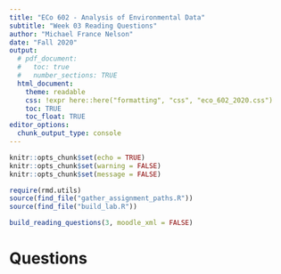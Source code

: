 ```yaml
---
title: "ECo 602 - Analysis of Environmental Data"
subtitle: "Week 03 Reading Questions"
author: "Michael France Nelson"
date: "Fall 2020"
output:
  # pdf_document:
  #   toc: true
  #   number_sections: TRUE
  html_document:
    theme: readable
    css: !expr here::here("formatting", "css", "eco_602_2020.css")
    toc: TRUE
    toc_float: TRUE
editor_options: 
  chunk_output_type: console
---
```


```r
knitr::opts_chunk$set(echo = TRUE)
knitr::opts_chunk$set(warning = FALSE)
knitr::opts_chunk$set(message = FALSE)

```

```r
require(rmd.utils)
source(find_file("gather_assignment_paths.R"))
source(find_file("build_lab.R"))

build_reading_questions(3, moodle_xml = FALSE)
```



# Questions


<!-- - Zuur Chapter 4.1.  Focus on the sections below.  We’ll cover some of the other plot types later.  -->
<!--   - Boxplots and conditional boxplots  -->
<!--   - Histograms  -->
<!--   - Scatterplots  -->
<!--   - Pair plots  -->
<!-- - McGarigal Chapter 3: Data Exploration, Screening & Adjustments -->
<!--   - sections 1 – 5.  This covers much of the same material as the Zuur reading. -->
<!-- - McGarigal Chapter 4: Deterministic Functions -->
<!--   - Sections 1-3, 5 -->
<!--   - section 4:  -->
<!--     - Glance through this section.  Try not to get caught up in the mathematical details. -->
<!--     - Focus on the figures and the shapes of the functions. -->
<!--     - We’ll cover the details of selected functions in lecture and discussion.  -->




<!-- # My reading notes -->


<!-- ## Zuur 4.1 -->

<!-- - exploration questions to ask yourself -->

<!-- - examples of assumption problems: -->
<!--   - PCA and linear relationships -->
<!--   - overdispersion in GLMs -->

<!-- - "Expect to spend at least 20% of your research time exploring your data." -->

<!-- - Boxplots: Argentinian salt marsh worms example -->
<!--   - extreme value/outlier figure 4.1 -->
<!--   - spread calculated as interquartile range -->
<!--   - discusses square root transformation -->

<!-- - the "double zero problem" -->
<!--   - It is like saying that butterflies and elephants -->
<!-- are similar because they are both absent from the North Pole, the Antarctic -->
<!-- and the moon. -->


<!-- - conditional boxplots -->

<!-- - Cleveland dotplots -->
<!--   - I find the description very confusing.   -->
<!--   - The concept is not difficult, but I don't love this explanation. -->

<!-- - Histograms: center and [shape of the] distribution -->

<!-- - Conditional histogram -->
<!--   - good example using squid sex as the conditioning variable -->


<!-- - QQ plots -->
<!--   - It's easy to explain that we want data to lie on the x=y line. -->
<!--   - explaining how the QQ plot is constructed is difficult -->
<!--   - Doesn't make sense to spend time on this plot in class now -->

<!-- - scatterplots -->

<!-- - pairplot: matrix of scatterplots -->
<!--   - 3 classes of pairplots should be constructed: -->
<!--     1. pp of all response vars -->
<!--     1. pp of all predictor vars -->
<!--     1. pp of all vars -->
<!--   pp1: multivariate techniques -->
<!--   pp2: collinearity -->
<!--   pp3: linearity between predictors and responses -->

<!-- - Coplot (these were really difficult in class last year!) -->
<!--   - conditional scatterplot -->
<!--     - can be nominal or continuous -->
<!--   - Fig 4.10, the upper panel, showing weeks, is so misleading! -->
<!--     - the upper panel in 4.11 is a little better, but it's not obvious which panel corresponds to which temperature range.   -->
<!--     - They really should be be labeled in some way. -->
<!--   - continuous conditional variables: can have overlap -->

<!-- - Lattice graphs -->
<!--   - It's unclear how they are conceptually different from coplots! -->



<!-- ## McGarigal 3 sections 1-5 -->

<!-- - Purpose of exploration screening + adustments -->

<!-- - data snooping, data dredging, fishing expiditions -->

<!-- - parameters and statistics -->

<!-- - Normal distribution -->
<!--   - as a reference framework -->
<!--   - basic for classical stats -->
<!--   -bell-shaped -->

<!-- - Central tendency -->
<!--   - mean, median, mode -->
<!-- - Spread/dispersion -->
<!--   - variance, sd, cv -->
<!--   - range, IQR, median absolute deviation -->

<!-- - Non-normality -->
<!--   - skew: assymetry -->
<!--   - kurtosis: peakedness -->
<!--      - platy- and -lepto -->

<!-- - Should I mention moments? -->

<!-- - Single variable plots -->
<!--   - EDF: rank -->
<!--   - ECDF: cumulative density -->
<!--   - histograms -->
<!--     - I like how he describes them as a method fo 'binning' -->
<!--   - box -->
<!--   - QQ -->
<!--     - i like his exploation of the theoretical quantiles: quantiles of a theoretical dataset of the same size -->

<!-- - Measures of association -->
<!--   - correlation: spearman (rank) and perarson (z-score) -->
<!--   - covariance and correlation -->
<!--   - spearman - monotonic -->

<!-- - scatterplot, pairplot, coplot -->



<!-- ## McGarigal Ch 4: determinsitic functions -->

<!-- - What is a det. function? -->
<!--    - good graphic and exploation of determinsiitic vs stochastic processes -->


<!-- - Brown creeper abundance: linear fun -->
<!-- - Brown creeper presence/absence: logit function -->
<!--   - I like his juxtaposition here -->

<!-- - Striped bass stocking and recruitment: Ricker function -->

<!-- - section 3: phenomenologicla vs. mechanistic functions -->
<!--   - ph: model parameters do not have an explicit environmental interpretation -->

<!-- - salamander larvae and predation example -->
<!--   - a priori model of functional response: Holliong type II - saturating (Michaelis-Menten) -->
<!--   - the quadratic polynomial function fits the data extremely well, better than any of the mechanistic models  -->

<!-- # Question Ideas -->


<!-- ## General questions -->

<!-- - What is a quantile? -->
<!-- - What is an outlier? -->


<!-- - Reasons to do data exploration? -->

<!-- ## Data exploration -->

<!-- ### Numerical exploration questions -->

<!-- - Coefficient of variation -->
<!--   - McGarigal says "The coefficient of variation allows us to compare the spread for variables measured on different scales." -->
<!--   - is it ok to use on an interval scale (as opposed to a ratio scale?) [not really...] -->

<!-- ### Graphical exploration questions -->

<!-- - Zuur figure 4.4: dotplot -->
<!--   - boxplot is like an aggregation of the dots in a dotplot -->
<!--   - compare figure 4.3 a and figure 4.4 -->
<!--     - note that axes are flipped -->


<!-- - Types of plots that show all data vs. data summaries -->

<!-- - What is meant by a conditional plot? -->
<!--   - histogram example in Zuur -->

<!-- - What is meant by univariate and bivariate plot? -->

<!-- ### Modeling and function questions -->

<!-- - McGarigal's juxtaposition of brown creeper abundance and presence/absence -->

<!-- - Larval salamander exmaple -->
<!--   - What were the pros and cons of ricker and quadratic models? -->
<!--   - consider mechanistic vs. phenomoenological, goodness-of fit, -->

